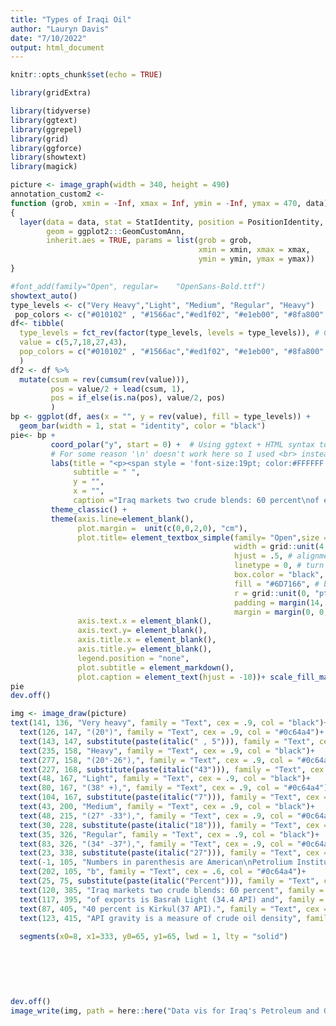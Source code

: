 ```yaml
---
title: "Types of Iraqi Oil"
author: "Lauryn Davis"
date: "7/10/2022"
output: html_document
---
```


```r
knitr::opts_chunk$set(echo = TRUE)
```
```r


library(gridExtra)

library(tidyverse)
library(ggtext)
library(ggrepel)
library(grid)
library(ggforce)
library(showtext)
library(magick)

```

```r
picture <- image_graph(width = 340, height = 490)
annotation_custom2 <- 
function (grob, xmin = -Inf, xmax = Inf, ymin = -Inf, ymax = 470, data) 
{
  layer(data = data, stat = StatIdentity, position = PositionIdentity, 
        geom = ggplot2:::GeomCustomAnn, 
        inherit.aes = TRUE, params = list(grob = grob, 
                                          xmin = xmin, xmax = xmax, 
                                          ymin = ymin, ymax = ymax))
}

#font_add(family="Open", regular=    "OpenSans-Bold.ttf")
showtext_auto()
type_levels <- c("Very Heavy","Light", "Medium", "Regular", "Heavy")
 pop_colors <- c("#010102" , "#1566ac","#ed1f02", "#e1eb00", "#8fa800" )
df<- tibble(
  type_levels = fct_rev(factor(type_levels, levels = type_levels)), # Convert to factor, then reverse the ordering with fct_rev.
  value = c(5,7,18,27,43), 
  pop_colors = c("#010102" , "#1566ac","#ed1f02", "#e1eb00", "#8fa800" )
  )
df2 <- df %>%
  mutate(csum = rev(cumsum(rev(value))), 
         pos = value/2 + lead(csum, 1),
         pos = if_else(is.na(pos), value/2, pos)
         )
bp <- ggplot(df, aes(x = "", y = rev(value), fill = type_levels)) +
  geom_bar(width = 1, stat = "identity", color = "black")
pie<- bp +
         coord_polar("y", start = 0) +  # Using ggtext + HTML syntax to color text
         # For some reason '\n' doesn't work here so I used <br> instead.
         labs(title = "<p><span style = 'font-size:19pt; color:#FFFFFF'><i>T</span><span style = 'font-size:14pt; color:#FFFFFF'>YPES</span><span style = 'font-size:19pt; color:#FFFFFF'> O</span><span style = 'font-size:14pt; color:#FFFFFF'>F</span><span style = 'font-size:19pt; color:#FFFFFF'> I</span><span style = 'font-size:14pt; color:#FFFFFF'>RAQI</span><span style = 'font-size:19pt; color:#FFFFFF'> O</span><span style = 'font-size:14pt; color:#FFFFFF'>IL<sup>a</sup></span></p>",
              subtitle = " ",
              y = "",
              x = "",
              caption ="Iraq markets two crude blends: 60 percent\nof exports is Basrah Light (34.4 API) and\n40 percent is Kirkul(37 API).\n API gravity is a measure of crude oil density,\nwith higher numbers denoting lighter, more\nvaluable crude oil" ) +
         theme_classic() +
         theme(axis.line=element_blank(),
               plot.margin =  unit(c(0,0,2,0), "cm"),
               plot.title= element_textbox_simple(family= "Open",size = 10, lineheight = 0, 
                                                  width = grid::unit(4.9, "in"), # fixed width
                                                  hjust = .5, # alignment of box relative to plot
                                                  linetype = 0, # turn on border
                                                  box.color = "black", # border color
                                                  fill = "#6D7166", # background fill color
                                                  r = grid::unit(0, "pt"), # radius for rounded corners
                                                  padding = margin(14, -1, 14, 24), # padding around text inside the box
                                                  margin = margin(0, 0, 80, 0)),
               axis.text.x = element_blank(),
               axis.text.y= element_blank(),
               axis.title.x = element_blank(),
               axis.title.y= element_blank(),
               legend.position = "none",
               plot.subtitle = element_markdown(),
               plot.caption = element_text(hjust = -10))+ scale_fill_manual(values=pop_colors)
pie 
dev.off()

img <- image_draw(picture)
text(141, 136, "Very heavy", family = "Text", cex = .9, col = "black")+
  text(126, 147, "(20°)", family = "Text", cex = .9, col = "#0c64a4")+
  text(143, 147, substitute(paste(italic(" , 5"))), family = "Text", cex = .9, col = "black")+
  text(235, 158, "Heavy", family = "Text", cex = .9, col = "black")+
  text(277, 158, "(20°-26°),", family = "Text", cex = .9, col = "#0c64a4")+
  text(227, 168, substitute(paste(italic("43"))), family = "Text", cex = .9, col = "black")+
  text(48, 167, "Light", family = "Text", cex = .9, col = "black")+
  text(80, 167, "(38° +),", family = "Text", cex = .9, col = "#0c64a4")+
  text(104, 167, substitute(paste(italic("7"))), family = "Text", cex = .9, col = "black")+
  text(43, 200, "Medium", family = "Text", cex = .9, col = "black")+
  text(48, 215, "(27° -33°),", family = "Text", cex = .9, col = "#0c64a4")+
  text(30, 228, substitute(paste(italic("18"))), family = "Text", cex = .9, col = "black")+
  text(35, 326, "Regular", family = "Text", cex = .9, col = "black")+
  text(83, 326, "(34° -37°),", family = "Text", cex = .9, col = "#0c64a4")+
  text(23, 338, substitute(paste(italic("27"))), family = "Text", cex = .9, col = "black")+
  text(-1, 105, "Numbers in parenthesis are American\nPetrolium Institute (API) degrees gravity.", family = "Text", cex = .9, col = "#0c64a4", pos = 4)+
  text(202, 105, "b", family = "Text", cex = .6, col = "#0c64a4")+
  text(25, 75, substitute(paste(italic("Percent"))), family = "Text", cex = .9, col = "black")+
  text(120, 385, "Iraq markets two crude blends: 60 percent", family = "Text", cex = .9, col = "black")+
  text(117, 395, "of exports is Basrah Light (34.4 API) and", family = "Text", cex = .9, col = "black")+
  text(87, 405, "40 percent is Kirkul(37 API).", family = "Text", cex = .9, col = "black")+
  text(123, 415, "API gravity is a measure of crude oil density", family = "Text", cex = .9, col = "black")
  
  segments(x0=8, x1=333, y0=65, y1=65, lwd = 1, lty = "solid")
  
  
  
  
  
  
dev.off()
image_write(img, path = here::here("Data vis for Iraq's Petroleum and Gas Infrastructure", "Picture1.png"), format = "png")
```
